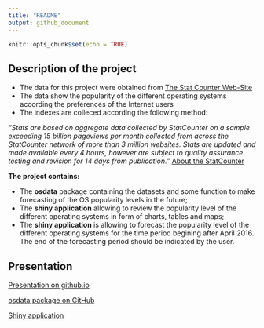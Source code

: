 ---
title: "README"
output: github_document
---

```{r setup, include=FALSE}
knitr::opts_chunk$set(echo = TRUE)
```

## Description of the project


* The data for this project were obtained from [The Stat Counter Web-Site](http://gs.statcounter.com/)
* The data show the popularity of the different operating systems according the preferences of the Internet users
* The indexes are colleced according the following method:


*"Stats are based on aggregate data collected by StatCounter on a sample exceeding 15 billion pageviews per month collected from across the StatCounter network of more than 3 million websites. Stats are updated and made available every 4 hours, however are subject to quality assurance testing and revision for 14 days from publication."* [About the StatCounter](http://gs.statcounter.com/about?PHPSESSID=cjgsasrma4847lrunklejg5944)


**The project contains:**

* The **osdata** package containing the datasets and some function to make forecasting of the OS popularity levels in the future;
* The **shiny application** allowing to review the popularity level of the different operating systems in form of charts, tables and maps;
* The **shiny application** is allowing to forecast the popularity level of the different operating systems for the time period begining after April 2016. The end of the forecasting period should be indicated by the user.

## Presentation

[Presentation on github.io](http://alnever.github.io/OSPopularity/#/)

[osdata package on GitHub](https://github.com/alnever/osdata)

[Shiny application](https://alnever.shinyapps.io/OS-Popularity/)
